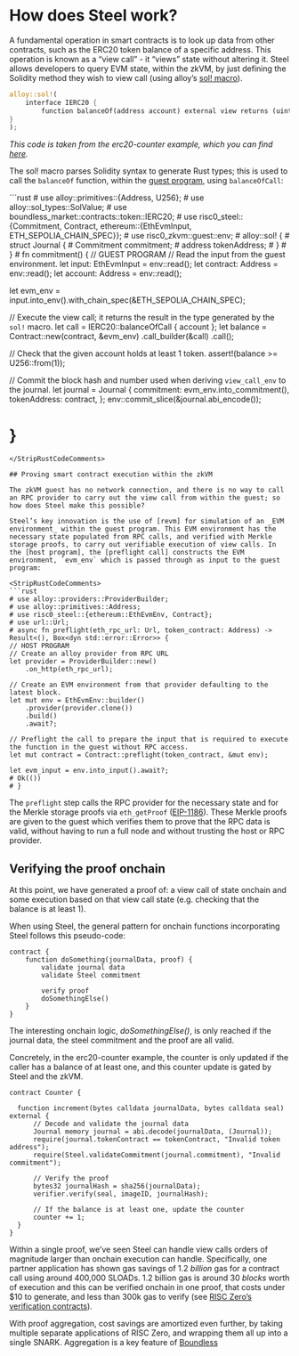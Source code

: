 
# How does Steel work?

A fundamental operation in smart contracts is to look up data from other contracts, such as the ERC20 token balance of a specific address. This operation is known as a “view call” \- it “views” state without altering it. Steel allows developers to query EVM state, within the zkVM, by just defining the Solidity method they wish to view call (using alloy’s [sol\! macro][sol-macro]).

```rust
alloy::sol!(
    interface IERC20 {
        function balanceOf(address account) external view returns (uint);
}
);
```

_This code is taken from the erc20-counter example, which you can find [here]._

The sol\! macro parses Solidity syntax to generate Rust types; this is used to call the `balanceOf` function, within the [guest program], using `balanceOfCall`:

<StripRustCodeComments>
```rust
# use alloy::primitives::{Address, U256};
# use alloy::sol_types::SolValue;
# use boundless_market::contracts::token::IERC20;
# use risc0_steel::{Commitment, Contract, ethereum::{EthEvmInput, ETH_SEPOLIA_CHAIN_SPEC}};
# use risc0_zkvm::guest::env;
# alloy::sol! {
#    struct Journal {
#        Commitment commitment;
#        address tokenAddress;
#    }
# }
# fn commitment() {
// GUEST PROGRAM
// Read the input from the guest environment.
let input: EthEvmInput = env::read();
let contract: Address = env::read();
let account: Address = env::read();

let evm_env = input.into_env().with_chain_spec(&ETH_SEPOLIA_CHAIN_SPEC);

// Execute the view call; it returns the result in the type generated by the `sol!` macro.
let call = IERC20::balanceOfCall { account };
let balance = Contract::new(contract, &evm_env)
  .call_builder(&call)
  .call();

// Check that the given account holds at least 1 token.
assert!(balance >= U256::from(1));

// Commit the block hash and number used when deriving `view_call_env` to the journal.
let journal = Journal {
    commitment: evm_env.into_commitment(),
    tokenAddress: contract,
};
env::commit_slice(&journal.abi_encode());
# }
```
</StripRustCodeComments>

## Proving smart contract execution within the zkVM

The zkVM guest has no network connection, and there is no way to call an RPC provider to carry out the view call from within the guest; so how does Steel make this possible?

Steel’s key innovation is the use of [revm] for simulation of an _EVM environment_ within the guest program. This EVM environment has the necessary state populated from RPC calls, and verified with Merkle storage proofs, to carry out verifiable execution of view calls. In the [host program], the [preflight call] constructs the EVM environment, `evm_env` which is passed through as input to the guest program:

<StripRustCodeComments>
```rust
# use alloy::providers::ProviderBuilder;
# use alloy::primitives::Address;
# use risc0_steel::{ethereum::EthEvmEnv, Contract};
# use url::Url;
# async fn preflight(eth_rpc_url: Url, token_contract: Address) -> Result<(), Box<dyn std::error::Error>> {
// HOST PROGRAM
// Create an alloy provider from RPC URL
let provider = ProviderBuilder::new()
    .on_http(eth_rpc_url);

// Create an EVM environment from that provider defaulting to the latest block.
let mut env = EthEvmEnv::builder()
    .provider(provider.clone())
    .build()
    .await?;

// Preflight the call to prepare the input that is required to execute the function in the guest without RPC access.
let mut contract = Contract::preflight(token_contract, &mut env);

let evm_input = env.into_input().await?;
# Ok(())
# }
```
</StripRustCodeComments>

The `preflight` step calls the RPC provider for the necessary state and for the Merkle storage proofs via `eth_getProof` ([EIP-1186]). These Merkle proofs are given to the guest which verifies them to prove that the RPC data is valid, without having to run a full node and without trusting the host or RPC provider.

## Verifying the proof onchain

At this point, we have generated a proof of: a view call of state onchain and some execution based on that view call state (e.g. checking that the balance is at least 1).

When using Steel, the general pattern for onchain functions incorporating Steel follows this pseudo-code:

```solidity
contract {
    function doSomething(journalData, proof) {
        validate journal data
        validate Steel commitment

        verify proof
        doSomethingElse()
    }
}
```

The interesting onchain logic, _doSomethingElse()_, is only reached if the journal data, the steel commitment and the proof are all valid.

Concretely, in the erc20-counter example, the counter is only updated if the caller has a balance of at least one, and this counter update is gated by Steel and the zkVM.

```solidity
contract Counter {

  function increment(bytes calldata journalData, bytes calldata seal) external {
      // Decode and validate the journal data
      Journal memory journal = abi.decode(journalData, (Journal));
      require(journal.tokenContract == tokenContract, "Invalid token address");
      require(Steel.validateCommitment(journal.commitment), "Invalid commitment");

      // Verify the proof
      bytes32 journalHash = sha256(journalData);
      verifier.verify(seal, imageID, journalHash);

      // If the balance is at least one, update the counter
      counter += 1;
  }
}
```

Within a single proof, we’ve seen Steel can handle view calls orders of magnitude larger than onchain execution can handle. Specifically, one partner application has shown gas savings of 1.2 _billion_ gas for a contract call using around 400,000 SLOADs. 1.2 billion gas is around 30 _blocks_ worth of execution and this can be verified onchain in one proof, that costs under $10 to generate, and less than 300k gas to verify (see [RISC Zero’s verification contracts][verifier-contracts]).

With proof aggregation, cost savings are amortized even further, by taking multiple separate applications of RISC Zero, and wrapping them all up into a single SNARK.
Aggregation is a key feature of [Boundless][boundless-website]

[boundless-website]: https://beboundless.xyz/

[sol-macro]: https://alloy.rs/examples/sol-macro/index.html
[here]: https://github.com/risc0/risc0-ethereum/blob/main/examples/erc20-counter
[guest program]: https://dev.risczero.com/terminology#guest-program
[revm]: https://docs.rs/revm/latest/revm/
[host program]: https://dev.risczero.com/terminology#host-program
[preflight call]: https://docs.rs/risc0-steel/latest/risc0_steel/struct.Contract.html
[EIP-1186]: https://eips.ethereum.org/EIPS/eip-1186
[verifier-contracts]: https://dev.risczero.com/api/blockchain-integration/contracts/verifier
[What is Steel?]: ./what-is-steel.md
[Steel Commitments]: ./steel-commitments.md
